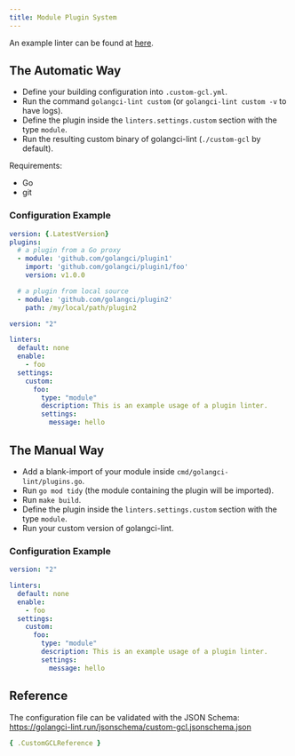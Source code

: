 ```yaml
---
title: Module Plugin System
---
```


An example linter can be found at [here](https://github.com/golangci/example-plugin-module-linter).

## The Automatic Way

- Define your building configuration into `.custom-gcl.yml`.
- Run the command `golangci-lint custom` (or `golangci-lint custom -v` to have logs).
- Define the plugin inside the `linters.settings.custom` section with the type `module`.
- Run the resulting custom binary of golangci-lint (`./custom-gcl` by default).

Requirements:
- Go
- git

### Configuration Example

```yaml title=.custom-gcl.yml
version: {.LatestVersion}
plugins:
  # a plugin from a Go proxy
  - module: 'github.com/golangci/plugin1'
    import: 'github.com/golangci/plugin1/foo'
    version: v1.0.0

  # a plugin from local source
  - module: 'github.com/golangci/plugin2'
    path: /my/local/path/plugin2
```

```yaml title=.golangci.yml
version: "2"

linters:
  default: none
  enable:
    - foo
  settings:
    custom:
      foo:
        type: "module"
        description: This is an example usage of a plugin linter.
        settings:
          message: hello
```

## The Manual Way

- Add a blank-import of your module inside `cmd/golangci-lint/plugins.go`.
- Run `go mod tidy` (the module containing the plugin will be imported).
- Run `make build`.
- Define the plugin inside the `linters.settings.custom` section with the type `module`.
- Run your custom version of golangci-lint.

### Configuration Example

```yaml title=.golangci.yml
version: "2"

linters:
  default: none
  enable:
    - foo
  settings:
    custom:
      foo:
        type: "module"
        description: This is an example usage of a plugin linter.
        settings:
          message: hello
```

## Reference

The configuration file can be validated with the JSON Schema: https://golangci-lint.run/jsonschema/custom-gcl.jsonschema.json

```yml
{ .CustomGCLReference }
```
